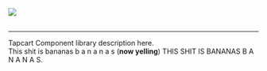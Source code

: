 
<Meta title="Intro|Homepage" />

<div style={{ margin: '0 auto', maxWidth: '600px', color: 'white', textAlign: 'center' }}>
  <TapcartLogoSVG/>
  <img style={{ width: '75%', margin: '0 auto 2em auto' }} src="https://github.com/tapcartinc/tapcart-dashboard-components/reconfig/images/bestmarketingpracticestoprepforapplaunch.png" />
  <br />
  <br />


  ---

  Tapcart Component library description here. <br/>
  This shit is bananas b a n a n a s (**now yelling**) THIS SHIT IS BANANAS B A N A N A S.
</div>
